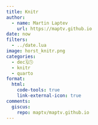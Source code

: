 ```yaml
---
title: Knitr
author:
  - name: Martin Laptev
    url: https://maptv.github.io
date: now
filters:
  - ../date.lua
image: horst_knitr.png
categories:
  - dec🗓️🕓
  - knitr
  - quarto
format:
  html:
    code-tools: true
    link-external-icon: true
comments:
  giscus:
    repo: maptv/maptv.github.io
---
```



